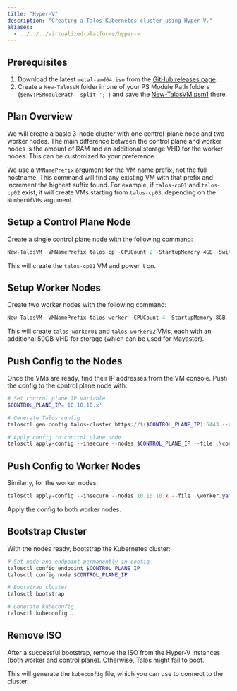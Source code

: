 ```yaml
---
title: "Hyper-V"
description: "Creating a Talos Kubernetes cluster using Hyper-V."
aliases:
  - ../../../virtualized-platforms/hyper-v
---
```


## Prerequisites

1. Download the latest `metal-amd64.iso` from the [GitHub releases page](https://github.com/siderolabs/talos/releases).
2. Create a `New-TalosVM` folder in one of your PS Module Path folders (`$env:PSModulePath -split ';'`) and save the [New-TalosVM.psm1](https://github.com/nebula-it/New-TalosVM/blob/main/Talos/1.0.0/Talos.psm1) there.

## Plan Overview

We will create a basic 3-node cluster with one control-plane node and two worker nodes.
The main difference between the control plane and worker nodes is the amount of RAM and an additional storage VHD for the worker nodes.
This can be customized to your preference.

We use a `VMNamePrefix` argument for the VM name prefix, not the full hostname.
This command will find any existing VM with that prefix and increment the highest suffix found.
For example, if `talos-cp01` and `talos-cp02` exist, it will create VMs starting from `talos-cp03`, depending on the `NumberOfVMs` argument.

## Setup a Control Plane Node

Create a single control plane node with the following command:

```powershell
New-TalosVM -VMNamePrefix talos-cp -CPUCount 2 -StartupMemory 4GB -SwitchName LAB -TalosISOPath C:\ISO\metal-amd64.iso -NumberOfVMs 1 -VMDestinationBasePath 'D:\Virtual Machines\Test VMs\Talos'
```

This will create the `talos-cp01` VM and power it on.

## Setup Worker Nodes

Create two worker nodes with the following command:

```powershell
New-TalosVM -VMNamePrefix talos-worker -CPUCount 4 -StartupMemory 8GB -SwitchName LAB -TalosISOPath C:\ISO\metal-amd64.iso -NumberOfVMs 2 -VMDestinationBasePath 'D:\Virtual Machines\Test VMs\Talos' -StorageVHDSize 50GB
```

This will create `talos-worker01` and `talos-worker02` VMs, each with an additional 50GB VHD for storage (which can be used for Mayastor).

## Push Config to the Nodes

Once the VMs are ready, find their IP addresses from the VM console.
Push the config to the control plane node with:

```powershell
# Set control plane IP variable
$CONTROL_PLANE_IP='10.10.10.x'

# Generate Talos config
talosctl gen config talos-cluster https://$($CONTROL_PLANE_IP):6443 --output-dir .

# Apply config to control plane node
talosctl apply-config --insecure --nodes $CONTROL_PLANE_IP --file .\controlplane.yaml
```

## Push Config to Worker Nodes

Similarly, for the worker nodes:

```powershell
talosctl apply-config --insecure --nodes 10.10.10.x --file .\worker.yaml
```

Apply the config to both worker nodes.

## Bootstrap Cluster

With the nodes ready, bootstrap the Kubernetes cluster:

```powershell
# Set node and endpoint permanently in config
talosctl config endpoint $CONTROL_PLANE_IP
talosctl config node $CONTROL_PLANE_IP

# Bootstrap cluster
talosctl bootstrap

# Generate kubeconfig
talosctl kubeconfig .
```

## Remove ISO

After a successful bootstrap, remove the ISO from the Hyper-V instances (both worker and control plane).
Otherwise, Talos might fail to boot.

This will generate the `kubeconfig` file, which you can use to connect to the cluster.
